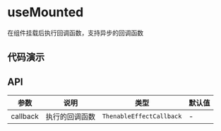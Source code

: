 
# useMounted

在组件挂载后执行回调函数，支持异步的回调函数

## 代码演示

<Usage src='/hooks/use-mounted/basic.tsx' title='基本' description='最简单的用法。' />

## API

| 参数     | 说明           | 类型                     | 默认值 |
| -------- | -------------- | ------------------------ | ------ |
| callback | 执行的回调函数 | `ThenableEffectCallback` | -      |
